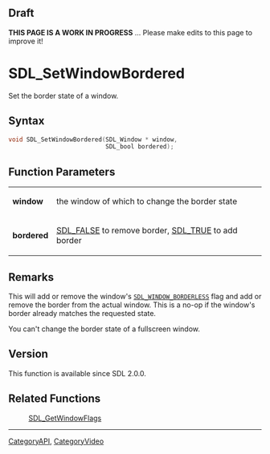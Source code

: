 
== Draft ==


'''THIS PAGE IS A WORK IN PROGRESS''' ... Please make edits to this page to improve it!



<!-- #*^*^*^*^*See https://wiki.libsdl.org/SGFunctions for details on editing this page*^*^*^*^* -->


= SDL_SetWindowBordered =

Set the border state of a window.

== Syntax ==

<syntaxhighlight lang='c'>
void SDL_SetWindowBordered(SDL_Window * window,
                           SDL_bool bordered);
</syntaxhighlight>

== Function Parameters ==

{|
|'''window'''
|the window of which to change the border state
|-
|'''bordered'''
|[[SDL_FALSE]] to remove border, [[SDL_TRUE]] to add border
|}

== Remarks ==

This will add or remove the window's
<code>[[SDL_WINDOW_BORDERLESS]]</code> flag and add or remove the border
from the actual window. This is a no-op if the window's border already
matches the requested state.

You can't change the border state of a fullscreen window.

== Version ==

This function is available since SDL 2.0.0.



== Related Functions ==

:[[SDL_GetWindowFlags]]

----
[[CategoryAPI]], [[CategoryVideo]]
<!-- #See the Style Guide for instructions on editing the footer. -->


